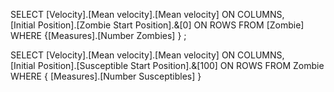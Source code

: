 SELECT [Velocity].[Mean velocity].[Mean velocity] ON COLUMNS,	
	  [Initial Position].[Zombie Start Position].&[0]	  ON ROWS
FROM [Zombie]		
WHERE 	{[Measures].[Number Zombies]	 	  }	;




SELECT  [Velocity].[Mean velocity].[Mean velocity] ON COLUMNS,	
	  [Initial Position].[Susceptible Start Position].&[100]	  ON ROWS
FROM Zombie
 WHERE { [Measures].[Number Susceptibles] } 




 